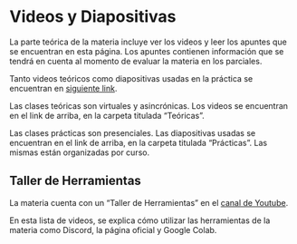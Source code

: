# Videos y Diapositivas {.unnumbered}

La parte teórica de la materia incluye ver los videos y leer los apuntes que se encuentran en esta página. Los apuntes contienen información que se tendrá en cuenta al momento de evaluar la materia en los parciales.

Tanto videos teóricos como diapositivas usadas en la práctica se encuentran en <a href="https://drive.google.com/drive/folders/1jEqxJLcCdY9n79nHLWkjaZIlO4bH4tG9?usp=sharing" target="_blank">siguiente link</a>.

Las clases teóricas son virtuales y asincrónicas. Los videos se encuentran en el link de arriba, en la carpeta titulada "Teóricas".

Las clases prácticas son presenciales. Las diapositivas usadas se encuentran en el link de arriba, en la carpeta titulada "Prácticas". Las mismas están organizadas por curso.

## Taller de Herramientas
La materia cuenta con un "Taller de Herramientas" en el <a href="https://www.youtube.com/@pensamientocomputacional-fiuba/playlists" target="_blank"> canal de Youtube</a>.

En esta lista de videos, se explica cómo utilizar las herramientas de la materia como Discord, la página oficial y Google Colab.